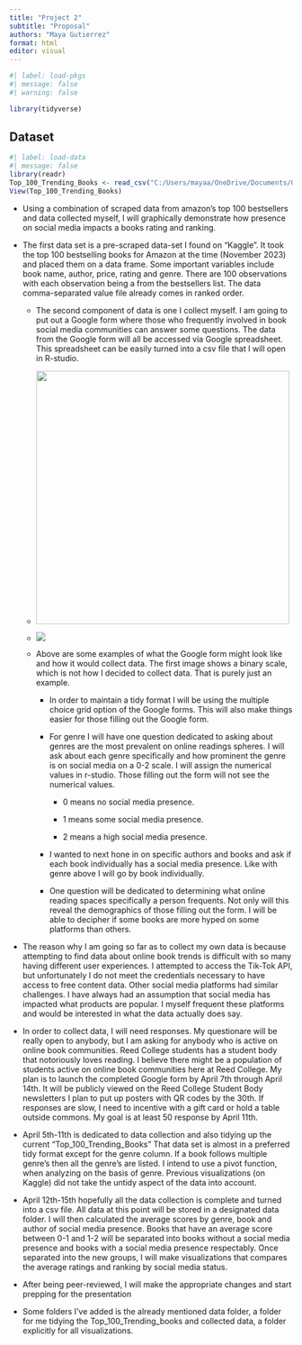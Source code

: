 ```yaml
---
title: "Project 2"
subtitle: "Proposal"
authors: "Maya Gutierrez"
format: html
editor: visual
---
```


```r
#| label: load-pkgs
#| message: false
#| warning: false

library(tidyverse)
```

## Dataset

```r
#| label: load-data
#| message: false
library(readr)
Top_100_Trending_Books <- read_csv("C:/Users/mayaa/OneDrive/Documents/GitHub/project-02-bookish_trends/Top-100 Trending Books.csv")
View(Top_100_Trending_Books)
```

-   Using a combination of scraped data from amazon's top 100 bestsellers and data collected myself, I will graphically demonstrate how presence on social media impacts a books rating and ranking.

-   The first data set is a pre-scraped data-set I found on "Kaggle". It took the top 100 bestselling books for Amazon at the time (November 2023) and placed them on a data frame. Some important variables include book name, author, price, rating and genre. There are 100 observations with each observation being a from the bestsellers list. The data comma-separated value file already comes in ranked order.

    -   The second component of data is one I collect myself. I am going to put out a Google form where those who frequently involved in book social media communities can answer some questions. The data from the Google form will all be accessed via Google spreadsheet. This spreadsheet can be easily turned into a csv file that I will open in R-studio.

    -   ![](images/project2googleformexample.png){width="450" height="450"}

    -   ![](images/googlesheetsexample.png)

    -   Above are some examples of what the Google form might look like and how it would collect data. The first image shows a binary scale, which is not how I decided to collect data. That is purely just an example.

        -   In order to maintain a tidy format I will be using the multiple choice grid option of the Google forms. This will also make things easier for those filling out the Google form.

        -   For genre I will have one question dedicated to asking about genres are the most prevalent on online readings spheres. I will ask about each genre specifically and how prominent the genre is on social media on a 0-2 scale. I will assign the numerical values in r-studio. Those filling out the form will not see the numerical values.

            -   0 means no social media presence.

            -   1 means some social media presence.

            -   2 means a high social media presence.

        -    I wanted to next hone in on specific authors and books and ask if each book individually has a social media presence. Like with genre above I will go by book individually.

        -   One question will be dedicated to determining what online reading spaces specifically a person frequents. Not only will this reveal the demographics of those filling out the form. I will be able to decipher if some books are more hyped on some platforms than others.

-   The reason why I am going so far as to collect my own data is because attempting to find data about online book trends is difficult with so many having different user experiences. I attempted to access the Tik-Tok API, but unfortunately I do not meet the credentials necessary to have access to free content data. Other social media platforms had similar challenges. I have always had an assumption that social media has impacted what products are popular. I myself frequent these platforms and would be interested in what the data actually does say.

-   In order to collect data, I will need responses. My questionare will be really open to anybody, but I am asking for anybody who is active on online book communities. Reed College students has a student body that notoriously loves reading. I believe there might be a population of students active on online book communities here at Reed College. My plan is to launch the completed Google form by April 7th through April 14th. It will be publicly viewed on the Reed College Student Body newsletters I plan to put up posters with QR codes by the 30th. If responses are slow, I need to incentive with a gift card or hold a table outside commons. My goal is at least 50 response by April 11th.

-   April 5th-11th is dedicated to data collection and also tidying up the current "Top_100_Trending_Books" That data set is almost in a preferred tidy format except for the genre column. If a book follows multiple genre's then all the genre's are listed. I intend to use a pivot function, when analyzing on the basis of genre. Previous visualizations (on Kaggle) did not take the untidy aspect of the data into account.

-   April 12th-15th hopefully all the data collection is complete and turned into a csv file. All data at this point will be stored in a designated data folder. I will then calculated the average scores by genre, book and author of social media presence. Books that have an average score between 0-1 and 1-2 will be separated into books without a social media presence and books with a social media presence respectably. Once separated into the new groups, I will make visualizations that compares the average ratings and ranking by social media status.

-   After being peer-reviewed, I will make the appropriate changes and start prepping for the presentation

-   Some folders I've added is the already mentioned data folder, a folder for me tidying the Top_100_Trending_books and collected data, a folder explicitly for all visualizations.
